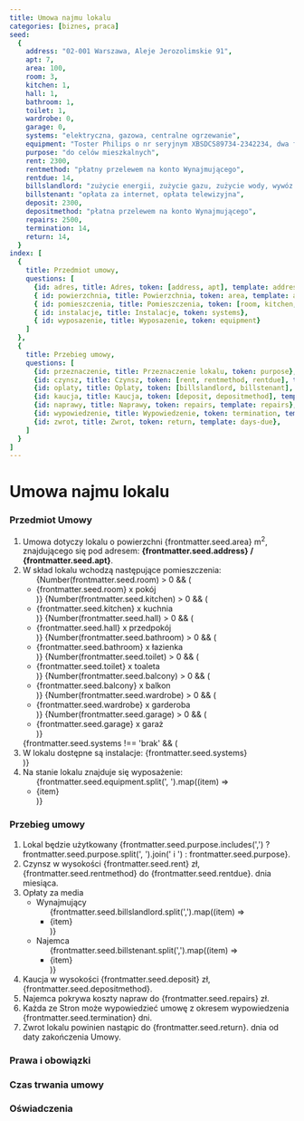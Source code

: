 ```yaml
---
title: Umowa najmu lokalu
categories: [biznes, praca]
seed:
  {
    address: "02-001 Warszawa, Aleje Jerozolimskie 91",
    apt: 7,
    area: 100,
    room: 3,
    kitchen: 1,
    hall: 1,
    bathroom: 1,
    toilet: 1,
    wardrobe: 0,
    garage: 0,
    systems: "elektryczna, gazowa, centralne ogrzewanie",
    equipment: "Toster Philips o nr seryjnym XBSDCS89734-2342234, dwa fotele, kanapa",
    purpose: "do celów mieszkalnych",
    rent: 2300,
    rentmethod: "płatny przelewem na konto Wynajmującego",
    rentdue: 14,
    billslandlord: "zużycie energii, zużycie gazu, zużycie wody, wywóz śmieci",
    billstenant: "opłata za internet, opłata telewizyjna",
    deposit: 2300,
    depositmethod: "płatna przelewem na konto Wynajmującego",
    repairs: 2500,
    termination: 14,
    return: 14,
  }
index: [
  {
    title: Przedmiot umowy, 
    questions: [
      {id: adres, title: Adres, token: [address, apt], template: address}, 
      { id: powierzchnia, title: Powierzchnia, token: area, template: area}, 
      { id: pomieszczenia, title: Pomieszczenia, token: [room, kitchen, hall, bathroom, toilet, balcony, wardrobe, garage], template: rooms}, 
      { id: instalacje, title: Instalacje, token: systems}, 
      { id: wyposazenie, title: Wyposazenie, token: equipment}
    ]
  },
  {
    title: Przebieg umowy, 
    questions: [
      {id: przeznaczenie, title: Przeznaczenie lokalu, token: purpose},
      {id: czynsz, title: Czynsz, token: [rent, rentmethod, rentdue], template: rent }, 
      {id: oplaty, title: Oplaty, token: [billslandlord, billstenant], template: bills}, 
      {id: kaucja, title: Kaucja, token: [deposit, depositmethod], template: deposit },
      {id: naprawy, title: Naprawy, token: repairs, template: repairs}, 
      {id: wypowiedzenie, title: Wypowiedzenie, token: termination, template: days}, 
      {id: zwrot, title: Zwrot, token: return, template: days-due},
    ]
  }  
]
---
```


# Umowa najmu lokalu

### Przedmiot Umowy

   1. Umowa dotyczy lokalu o powierzchni {frontmatter.seed.area} m<sup>2</sup>, znajdującego się pod adresem: **{frontmatter.seed.address} / {frontmatter.seed.apt}**.
   1. W skład lokalu wchodzą następujące pomieszczenia:
      <ul>
      {Number(frontmatter.seed.room) > 0 && (<li>{frontmatter.seed.room} x pokój</li>)}
      {Number(frontmatter.seed.kitchen) > 0 && (<li>{frontmatter.seed.kitchen} x kuchnia</li>)}
      {Number(frontmatter.seed.hall) > 0 && (<li>{frontmatter.seed.hall} x przedpokój</li>)}
      {Number(frontmatter.seed.bathroom) > 0 && (<li>{frontmatter.seed.bathroom} x łazienka</li>)}
      {Number(frontmatter.seed.toilet) > 0 && (<li>{frontmatter.seed.toilet} x toaleta</li>)}
      {Number(frontmatter.seed.balcony) > 0 && (<li>{frontmatter.seed.balcony} x balkon</li>)}
      {Number(frontmatter.seed.wardrobe) > 0 && (<li>{frontmatter.seed.wardrobe} x garderoba</li>)}
      {Number(frontmatter.seed.garage) > 0 && (<li>{frontmatter.seed.garage} x garaż</li>)}
      </ul>
      {frontmatter.seed.systems !== 'brak' && (<li>W lokalu dostępne są instalacje: {frontmatter.seed.systems}</li>)}
   1. Na stanie lokalu znajduje się wyposażenie:
      <ul>
      {frontmatter.seed.equipment.split(', ').map((item) => <li>{item}</li>)}
      </ul>

### Przebieg umowy
   
   1. Lokal będzie użytkowany {frontmatter.seed.purpose.includes(',') ? frontmatter.seed.purpose.split(', ').join(' i ') : frontmatter.seed.purpose}.
   1. Czynsz w wysokości {frontmatter.seed.rent} zł, {frontmatter.seed.rentmethod} do {frontmatter.seed.rentdue}. dnia miesiąca.      
   1. Opłaty za media
      - Wynajmujący
         <ul>
        {frontmatter.seed.billslandlord.split(',').map((item) => <li>{item}</li>)}
        </ul>
      - Najemca
        <ul>
        {frontmatter.seed.billstenant.split(',').map((item) => <li>{item}</li>)}
        </ul>
   1. Kaucja w wysokości {frontmatter.seed.deposit} zł, {frontmatter.seed.depositmethod}.
   1. Najemca pokrywa koszty napraw do {frontmatter.seed.repairs} zł.      
   1. Każda ze Stron może wypowiedzieć umowę z okresem wypowiedzenia {frontmatter.seed.termination} dni.
   1. Zwrot lokalu powinien nastąpic do {frontmatter.seed.return}. dnia od daty zakończenia Umowy.

### Prawa i obowiązki

### Czas trwania umowy

### Oświadczenia
